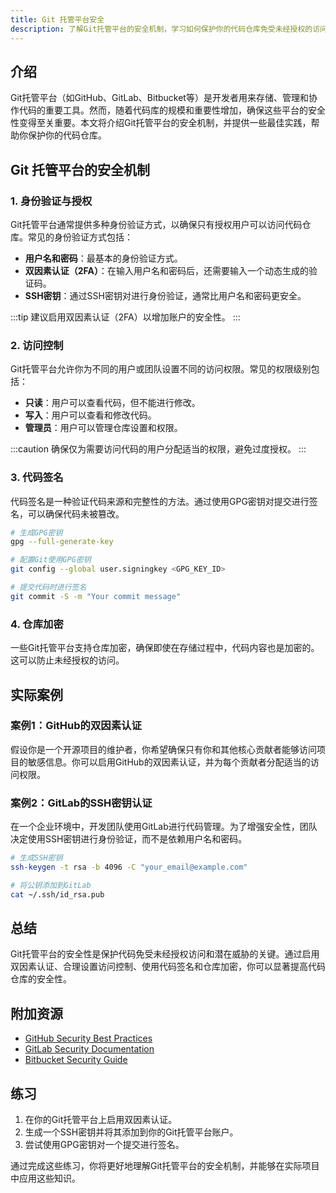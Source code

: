 ```yaml
---
title: Git 托管平台安全
description: 了解Git托管平台的安全机制，学习如何保护你的代码仓库免受未经授权的访问和潜在威胁。
---
```


## 介绍

Git托管平台（如GitHub、GitLab、Bitbucket等）是开发者用来存储、管理和协作代码的重要工具。然而，随着代码库的规模和重要性增加，确保这些平台的安全性变得至关重要。本文将介绍Git托管平台的安全机制，并提供一些最佳实践，帮助你保护你的代码仓库。

## Git 托管平台的安全机制

### 1. 身份验证与授权

Git托管平台通常提供多种身份验证方式，以确保只有授权用户可以访问代码仓库。常见的身份验证方式包括：

- **用户名和密码**：最基本的身份验证方式。
- **双因素认证（2FA）**：在输入用户名和密码后，还需要输入一个动态生成的验证码。
- **SSH密钥**：通过SSH密钥对进行身份验证，通常比用户名和密码更安全。

:::tip
建议启用双因素认证（2FA）以增加账户的安全性。
:::

### 2. 访问控制

Git托管平台允许你为不同的用户或团队设置不同的访问权限。常见的权限级别包括：

- **只读**：用户可以查看代码，但不能进行修改。
- **写入**：用户可以查看和修改代码。
- **管理员**：用户可以管理仓库设置和权限。

:::caution
确保仅为需要访问代码的用户分配适当的权限，避免过度授权。
:::

### 3. 代码签名

代码签名是一种验证代码来源和完整性的方法。通过使用GPG密钥对提交进行签名，可以确保代码未被篡改。

```bash
# 生成GPG密钥
gpg --full-generate-key

# 配置Git使用GPG密钥
git config --global user.signingkey <GPG_KEY_ID>

# 提交代码时进行签名
git commit -S -m "Your commit message"
```

### 4. 仓库加密

一些Git托管平台支持仓库加密，确保即使在存储过程中，代码内容也是加密的。这可以防止未经授权的访问。

## 实际案例

### 案例1：GitHub的双因素认证

假设你是一个开源项目的维护者，你希望确保只有你和其他核心贡献者能够访问项目的敏感信息。你可以启用GitHub的双因素认证，并为每个贡献者分配适当的访问权限。

### 案例2：GitLab的SSH密钥认证

在一个企业环境中，开发团队使用GitLab进行代码管理。为了增强安全性，团队决定使用SSH密钥进行身份验证，而不是依赖用户名和密码。

```bash
# 生成SSH密钥
ssh-keygen -t rsa -b 4096 -C "your_email@example.com"

# 将公钥添加到GitLab
cat ~/.ssh/id_rsa.pub
```

## 总结

Git托管平台的安全性是保护代码免受未经授权访问和潜在威胁的关键。通过启用双因素认证、合理设置访问控制、使用代码签名和仓库加密，你可以显著提高代码仓库的安全性。

## 附加资源

- [GitHub Security Best Practices](https://docs.github.com/en/authentication/keeping-your-account-and-data-secure)
- [GitLab Security Documentation](https://docs.gitlab.com/ee/security/)
- [Bitbucket Security Guide](https://support.atlassian.com/bitbucket-cloud/docs/secure-your-account/)

## 练习

1. 在你的Git托管平台上启用双因素认证。
2. 生成一个SSH密钥并将其添加到你的Git托管平台账户。
3. 尝试使用GPG密钥对一个提交进行签名。

通过完成这些练习，你将更好地理解Git托管平台的安全机制，并能够在实际项目中应用这些知识。